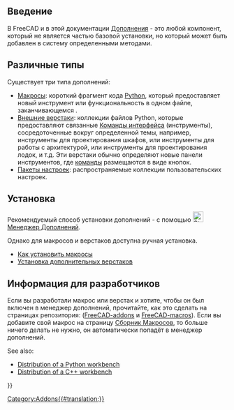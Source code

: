 <languages/>
{{TOCright}}

<span id="Introduction"></span>
== Введение ==

В FreeCAD и в этой документации [[Addon/ru|Дополнения]] - это любой компонент, который не является частью базовой установки, но который может быть добавлен в систему определенными методами.

<span id="Different_types"></span>
== Различные типы ==

Существует три типа дополнений:
* [[Macros/ru|Макросы]]: короткий фрагмент кода [[Python/ru|Python]], который предоставляет новый инструмент или функциональность в одном файле, заканчивающемся {{incode|.FCMacro}}.
* [[External_workbenches/ru|Внешние верстаки]]: коллекции файлов Python, которые предоставляют связанные [[Gui_Command/ru|Команды интерфейса]] (инструменты), сосредоточенные вокруг определенной темы, например, инструменты для проектирования шкафов, или инструменты для работы с архитектурой, или инструменты для проектирования лодок, и т.д. Эти верстаки обычно определяют новые панели инструментов, где [[Gui_Command/ru|команды]] размещаются в виде кнопок.
* [[Preference_Packs/ru|Пакеты настроек]]: распространяемые коллекции пользовательских настроек. {{Version/ru|0.20}}

<span id="Installation"></span>
== Установка ==

Рекомендуемый способ установки дополнений - с помощью [[File:Std_AddonMgr.svg|24px]] [[Std_AddonMgr/ru|Менеджер Дополнений]].

Однако для макросов и верстаков доступна ручная установка.
* [[How_to_install_macros/ru|Как установить макросы]]
* [[Installing_more_workbenches/ru|Установка дополнительных верстаков]]

<span id="Information_for_developers"></span>
== Информация для разработчиков ==

Если вы разработали макрос или верстак и хотите, чтобы он был включен в менеджер дополнений, прочитайте, как это сделать на страницах репозитория: ([https://github.com/FreeCAD/FreeCAD-addons/ FreeCAD-addons] и [https://github.com/FreeCAD/FreeCAD-macros/ FreeCAD-macros]). Если вы добавите свой макрос на страницу [[Macros_recipes/ru|Сборник Макросов]], то больше ничего делать не нужно, он автоматически попадёт в менеджер дополнений.

See also:
* [[Workbench_creation#Distribution|Distribution of a Python workbench]]
* [[Workbench_creation#Distribution_2|Distribution of a C++ workbench]]


{{Userdocnavi{{#translation:}}}}
[[Category:Addons{{#translation:}}]]